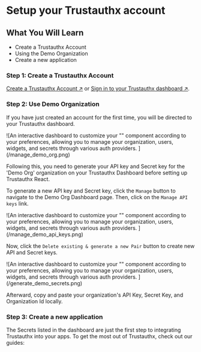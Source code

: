 
# Setup your Trustauthx account

## What You Will Learn

- Create a Trustauthx Account
- Using the Demo Organization
- Create a new application

<Steps>

### Step 1: Create a Trustauthx Account

[Create a Trustauthx Account ↗](https://app.trustauthx.com/signup) or
[Sign in to your Trustauthx dashboard ↗](https://app.trustauthx.com/).

### Step 2: Use Demo Organization

If you have just created an account for the first time, you will be directed to
your Trustauthx dashboard.

<div
  style={{
    filter: 'drop-shadow(rgba(0, 0, 0, 0.16) 0px 12px 24px)',
    margin: '16px auto',
  }}
>
  ![An interactive dashboard to customize your "<SignIn />" component according
  to your preferences, allowing you to manage your organization, users, widgets,
  and secrets through various auth providers. ](/manage_demo_org.png)
</div>

Following this, you need to generate your API key and Secret key for the 'Demo
Org' organization on your Trustauthx Dashboard before setting up Trustauthx
React.

To generate a new API key and Secret key, click the `Manage` button to navigate
to the Demo Org Dashboard page. Then, click on the `Manage API keys` link.

<div
  style={{
    filter: 'drop-shadow(rgba(0, 0, 0, 0.16) 0px 12px 24px)',
    margin: '16px auto',
  }}
>
  ![An interactive dashboard to customize your "<SignIn />" component according
  to your preferences, allowing you to manage your organization, users, widgets,
  and secrets through various auth providers. ](/manage_demo_api_keys.png)
</div>

Now, click the `Delete existing & generate a new Pair` button to create new API
and Secret keys.

<div
  style={{
    filter: 'drop-shadow(rgba(0, 0, 0, 0.16) 0px 12px 24px)',
    margin: '16px auto',
  }}
>
  ![An interactive dashboard to customize your "<SignIn />" component according
  to your preferences, allowing you to manage your organization, users, widgets,
  and secrets through various auth providers. ](/generate_demo_secrets.png)
</div>

Afterward, copy and paste your organization's API Key, Secret Key, and
Organization Id locally.

### Step 3: Create a new application

The Secrets listed in the dashboard are just the first step to integrating
Trustauthx into your apps. To get the most out of Trustauthx, check out our
guides:

<Cards>
  <Card title="React" href="React/Start" />
  <Card title="NextJS (Coming Soon 🚀)" href="NextJS/Start" />
  <Card title="Remix (Coming Soon 🚀)" href="Remix/Start" />
</Cards>

</Steps>
